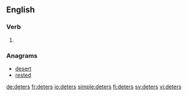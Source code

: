 ==English==

===Verb===
{{head|en|verb form}}

# {{en-third-person singular of|deter}}

===Anagrams===
* [[desert#English|desert]]
* [[rested#English|rested]]

[[de:deters]]
[[fr:deters]]
[[io:deters]]
[[simple:deters]]
[[fi:deters]]
[[sv:deters]]
[[vi:deters]]